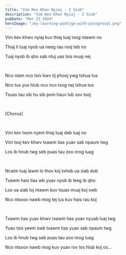 ```yaml
---
title: "Vim Kev Khwv Nyiaj - 2 Siab"
description: "Vim Kev Khwv Nyiaj - 2 Siab"
pubDate: "Mar 22 2024"
heroImage: "/my-learning-path/go-with-postgresql.png"
---
```


Vim kev khwv nyiaj kuv thiaj tuaj txog ntawm no 

Thiaj li tuaj nyob ua neeg rau rooj teb no 

Tuaj nyob ib qho sab ntuj uas tsis muaj nej

<br />

Nco niam nco txiv kwv tij phooj ywg txhua tus

Nco tus yus hlub nco nco txog nej txhua tus 

Tsuas tau sib hu sib pom hauv lub xov tooj

<br />

[Chorus]

<br />

Vim kev txom nyem thiaj tuaj deb luaj no

Vim txoj kev khwv txawm tias yuav sab npaum twg 

Los ib hnub twg seb puas tau zoo nrog luag

<br />

Ncaim tuaj lawm lo thov koj txhob ua siab dub

Txawm hais tias wb yuav nyob ib leeg ib qho 

Los ua siab loj ntawm kuv tsuas muaj koj xwb

Nco ntsoov nawb mog tej lus kuv hais rau koj

<br />

Txawm tias yuav khwv txawm tias yuav nyuab luaj twg 

Yuav tsis yeem swb txawm tias yuav sab npaum twg 

Los ib hnub twg seb puas tau zoo nrog luag

Nco ntsoov nawb mog kuv yuav rov los hlub koj os...

